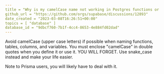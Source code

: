 ```yaml
---
title = "Why is my camelCase name not working in Postgres functions or RLS policies?"
github_url = "https://github.com/orgs/supabase/discussions/12893"
date_created = "2023-03-08T16:26:51+00:00"
topics = [ "database" ]
database_id = "9dbcf760-7b1f-4cc4-8653-4e884fd02dad"
---
```


Avoid camelCase (upper case letters) if possible when naming functions, tables, columns, and variables. You must enclose "camelCase" in double quotes when you define it or use it. YOU WILL FORGET. Use snake_case instead and make your life easier.

Note to Prisma users, you will likely have to deal with it.
